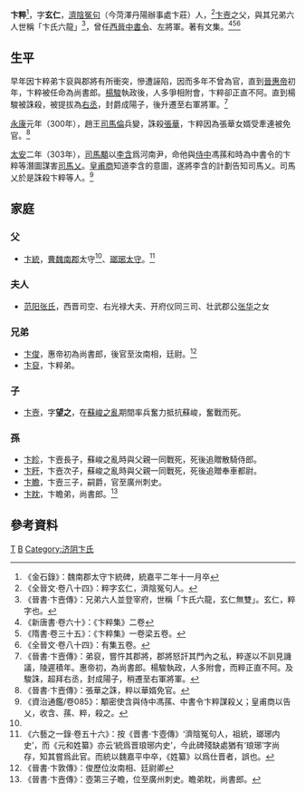 '''卞粹'''{{BD|251年前||303年|catIdx=B}}<ref name=":0">《金石錄》：魏南郡太守卞統碑，統嘉平二年十一月卒</ref>，字'''玄仁'''，[[濟陰|濟陰]][[冤句|冤句]]（今菏澤丹陽辦事處卞莊）人，<ref>《全晉文·卷八十四》：粹字玄仁，濟陰冤句人。</ref>[[卞壼|卞壼]]之父，與其兄弟六人世稱「卞氏六龍」<ref>《晉書·卞壼傳》：兄弟六人並登宰府，世稱「卞氏六龍，玄仁無雙」。玄仁，粹字也。</ref>，曾任[[西晉|西晉]][[中書令|中書令]]、左將軍。著有文集。<ref>《新唐書·卷六十》：《卞粹集》二卷</ref><ref>《隋書·卷三十五》：《卞粹集》一卷梁五卷。</ref><ref>《全晉文·卷八十四》：有集五卷。</ref>

==生平==
早年因卞粹弟卞裒與郡將有所衝突，慘遭誣陷，因而多年不曾為官，直到[[晉惠帝|晉惠帝]]初年，卞粹被任命為尚書郎。[[楊駿|楊駿]]執政後，人多爭相附會，卞粹卻正直不阿。直到楊駿被誅殺，被提拔為[[右丞|右丞]]，封爵成陽子，後升遷至右軍將軍。<ref>《晉書·卞壼傳》：弟裒，嘗忤其郡將，郡將怒訐其門內之私，粹遂以不訓見譏議，陵遲積年。惠帝初，為尚書郎。楊駿執政，人多附會，而粹正直不阿。及駿誅，超拜右丞，封成陽子，稍遷至右軍將軍。</ref>

[[永康_(晋惠帝)|永康]]元年（300年），趙王[[司馬倫|司馬倫]]兵變，誅殺[[張華|張華]]，卞粹因為張華女婿受牽連被免官。<ref>《晉書·卞壼傳》：張華之誅，粹以華婿免官。</ref>

[[太安_(晋)|太安]]二年（303年），[[司馬顒|司馬顒]]以[[李含|李含]]爲河南尹，命他與[[侍中|侍中]]馮蓀和時為中書令的卞粹等潛圖謀害[[司馬乂|司馬乂]]。[[皇甫商|皇甫商]]知道李含的意圖，遂將李含的計劃告知司馬乂。司馬乂於是誅殺卞粹等人。<ref>《資治通鑑/卷085》：顒密使含與侍中馮蓀、中書令卞粹謀殺乂；皇甫商以告乂，收含、蓀、粹，殺之。</ref>

== 家庭 ==
=== 父 ===
*[[卞統|卞統]]，[[曹魏|曹魏]][[南郡|南郡]]太守<ref name=":0" />、[[瑯琊|瑯琊]][[太守|太守]]。<ref>《六藝之一錄·卷五十六》：按《晋書·卞壺傳》‘濟陰冤句人，祖統，瑯琊内史’，而《元和姓纂》亦云‘統爲晋琅琊内史’，今此碑殘缺處猶有‘琅琊’字尚存，知其嘗爲此官。而統以魏嘉平中卒，《姓纂》以爲仕晋者，誤也。</ref>

=== 夫人===
*[[范阳张氏|范阳张氏]]，西晋司空、右光禄大夫、开府仪同三司、壮武郡公[[张华|张华]]之女

=== 兄弟 ===
*[[卞俊|卞俊]]，惠帝初為尚書郎，後官至汝南相，廷尉。<ref>《晉書·卞敦傳》：俊歷位汝南相、廷尉卿</ref>
*[[卞裒|卞裒]]，卞粹弟。

=== 子 ===
*[[卞壼|卞壼]]，字'''望之'''，在[[蘇峻之亂|蘇峻之亂]]期間率兵奮力抵抗蘇峻，奮戰而死。

=== 孫 ===
*[[卞眕|卞眕]]，卞壼長子，蘇峻之亂時與父親一同戰死，死後追贈散騎侍郎。
*[[卞盱|卞盱]]，卞壼次子，蘇峻之亂時與父親一同戰死，死後追贈奉車都尉。
*[[卞瞻|卞瞻]]，卞壼三子，嗣爵，官至廣州刺史。
*[[卞眈|卞眈]]，卞瞻弟，尚書郎。<ref>《晉書·卞壼傳》：壺第三子瞻，位至廣州刺史。瞻弟眈，尚書郎。</ref>

==參考資料==
{{Reflist|2}}
[[Category:卞姓|T]]
[[Category:晉朝被處決者|B]]
[[Category:济阴卞氏|Category:济阴卞氏]]
